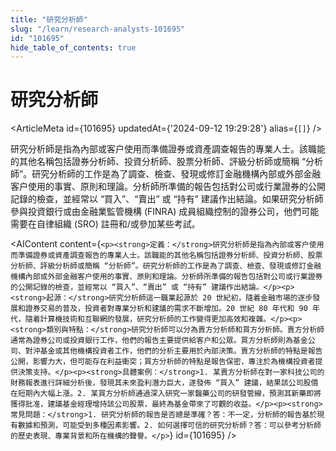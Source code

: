 ```yaml
---
title: "研究分析師"
slug: "/learn/research-analysts-101695"
id: "101695"
hide_table_of_contents: true
---
```



# 研究分析師

<ArticleMeta id={101695} updatedAt={'2024-09-12 19:29:28'} alias={`[]`} />
<div className='border-solid border-b border-t-0 my-4 border-[var(--ifm-color-gray-300)]' />

研究分析師是指為內部或客户使用而準備證券或資產調查報告的專業人士。該職能的其他名稱包括證券分析師、投資分析師、股票分析師、評級分析師或簡稱 “分析師”。研究分析師的工作是為了調查、檢查、發現或修訂金融機構內部或外部金融客户使用的事實、原則和理論。分析師所準備的報告包括對公司或行業證券的公開記錄的檢查，並經常以 “買入”、“賣出” 或 “持有” 建議作出結論。如果研究分析師參與投資銀行或由金融業監管機構 (FINRA) 成員組織控制的證券公司，他們可能需要在自律組織 (SRO) 註冊和/或參加某些考試。

<AIContent content={`<p><strong>定義：</strong>研究分析師是指為內部或客户使用而準備證券或資產調查報告的專業人士。該職能的其他名稱包括證券分析師、投資分析師、股票分析師、評級分析師或簡稱 “分析師”。研究分析師的工作是為了調查、檢查、發現或修訂金融機構內部或外部金融客户使用的事實、原則和理論。分析師所準備的報告包括對公司或行業證券的公開記錄的檢查，並經常以 “買入”、“賣出” 或 “持有” 建議作出結論。</p><p><strong>起源：</strong>研究分析師這一職業起源於 20 世紀初，隨着金融市場的逐步發展和證券交易的普及，投資者對專業分析和建議的需求不斷增加。20 世紀 80 年代和 90 年代，隨着計算機技術和互聯網的發展，研究分析師的工作變得更加高效和複雜。</p><p><strong>類別與特點：</strong>研究分析師可以分為賣方分析師和買方分析師。賣方分析師通常為證券公司或投資銀行工作，他們的報告主要提供給客户和公眾。買方分析師則為基金公司、對沖基金或其他機構投資者工作，他們的分析主要用於內部決策。賣方分析師的特點是報告公開，影響力大，但可能存在利益衝突；買方分析師的特點是報告保密，專注於為機構投資者提供決策支持。</p><p><strong>具體案例：</strong>1. 某賣方分析師在對一家科技公司的財務報表進行詳細分析後，發現其未來盈利潛力巨大，遂發佈 “買入” 建議，結果該公司股價在短期內大幅上漲。2. 某買方分析師通過深入研究一家醫藥公司的研發管線，預測其新藥即將獲得批准，建議基金經理增持該公司股票，最終為基金帶來了可觀的收益。</p><p><strong>常見問題：</strong>1. 研究分析師的報告是否總是準確？答：不一定，分析師的報告基於現有數據和預測，可能受到多種因素影響。2. 如何選擇可信的研究分析師？答：可以參考分析師的歷史表現、專業背景和所在機構的聲譽。</p>`} id={101695} />
